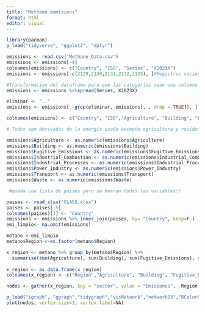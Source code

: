 ---
title: "Methane emmisions"
format: html
editor: visual
---

```{r}
library(pacman)
p_load("tidyverse", "ggplot2", "dplyr")
```

```{r}
emissions <- read.csv("Methane_Data.csv")
emissions <- emissions[-4]
colnames(emissions) <- c("Country", "ISO", "Series", "X2023X")
emissions <- emissions[-c(2129,2130,2131,2132,2133), ]#Registros vacios o con metadata
```


```{r}
#Transformacion del dataframe para que las categorías sean una columna cada una
emissions <- emissions %>%spread(Series, X2023X)

eliminar <- ".."
emissions <- emissions[ -grep(eliminar, emissions[, , drop = TRUE]), ]

colnames(emissions) <- c("Country", "ISO","Agriculture", "Building", "Fugitive_Emissions", "Industrial_Combustion", "Industrial_Processes", "Power_Industry", "Transport", "Waste" )

# Todos son derivados de la energía usada excepto agricultura y residuos. Todo esta en Mt CO2e
```

```{r}
emissions$Agriculture <- as.numeric(emissions$Agriculture)
emissions$Building <- as.numeric(emissions$Building)
emissions$Fugitive_Emissions <- as.numeric(emissions$Fugitive_Emissions)
emissions$Industrial_Combustion <- as.numeric(emissions$Industrial_Combustion)
emissions$Industrial_Processes <- as.numeric(emissions$Industrial_Processes)
emissions$Power_Industry <- as.numeric(emissions$Power_Industry)
emissions$Transport <- as.numeric(emissions$Transport)
emissions$Waste <- as.numeric(emissions$Waste)

 #queda una lista de paises pero se borran todas las variables!!
```


```{r}
paises <- read_xlsx("CLASS.xlsx")
paises <- paises[-5]
colnames(paises)[1] <- "Country"
emissions <- emissions %>% inner_join(paises, by= "Country", keep=F )
emi_limpio<- na.omit(emissions)
```

```{r}
metano <-emi_limpio
metano$Region <-as.factor(metano$Region)
```


```{r}
x_region <- metano %>% group_by(metano$Region) %>% 
  summarise(sum(Agriculture), sum(Building), sum(Fugitive_Emissions), sum(Industrial_Combustion), sum(Industrial_Processes), sum(Power_Industry), sum(Transport), sum(Waste))
  
x_region <- as.data.frame(x_region)
colnames(x_region) <- c("Region","Agriculture", "Building", "Fugitive_Emissions", "Industrial_Combustion", "Industrial_Processes", "Power_Industry", "Transport", "Waste" )

```

```{r}
nodos <- gather(x_region, key = "sector", value = "Emisiones", -Region ) 

p_load("igraph", "ggraph","tidygraph","visNetwork","networkD3","RColorBrewer")
plot(nodos, vertex.size=3, vertex.label=NA)
```


```{r}

```






